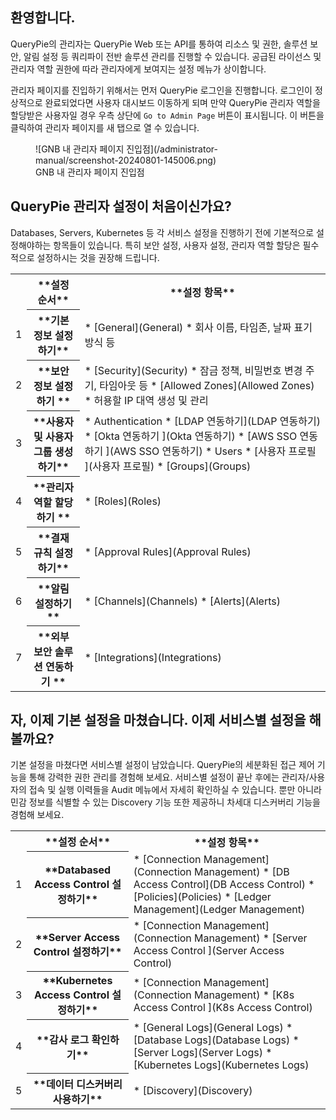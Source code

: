 ## 환영합니다.

QueryPie의 관리자는 QueryPie Web 또는 API를 통하여 리소스 및 권한, 솔루션 보안, 알림 설정 등 쿼리파이 전반 솔루션 관리를 진행할 수 있습니다. 공급된 라이선스 및 관리자 역할 권한에 따라 관리자에게 보여지는 설정 메뉴가 상이합니다.

관리자 페이지를 진입하기 위해서는 먼저 QueryPie 로그인을 진행합니다. 로그인이 정상적으로 완료되었다면 사용자 대시보드 이동하게 되며 만약 QueryPie 관리자 역할을 할당받은 사용자일 경우 우측 상단에 `Go to Admin Page` 버튼이 표시됩니다. 이 버튼을 클릭하여 관리자 페이지를 새 탭으로 열 수 있습니다.

<figure data-layout="center" data-align="center">
![GNB 내 관리자 페이지 진입점](/administrator-manual/screenshot-20240801-145006.png)
<figcaption>
GNB 내 관리자 페이지 진입점
</figcaption>
</figure>


## QueryPie 관리자 설정이 처음이신가요?

Databases, Servers, Kubernetes 등 각 서비스 설정을 진행하기 전에 기본적으로 설정해야하는 항목들이 있습니다. 특히 보안 설정, 사용자 설정, 관리자 역할 할당은 필수적으로 설정하시는 것을 권장해 드립니다.
<table data-table-width="760" data-layout="default" local-id="96d34ea4-8772-49af-9ba2-14ea36b1f3e1">
<colgroup>
<col/>
<col/>
<col/>
</colgroup>
<tbody>
<tr>
<th class="numberingColumn">
</th>
<th data-highlight-colour="var(--ds-background-accent-gray-subtlest, #F4F5F7)">
**설정 순서**
</th>
<th data-highlight-colour="var(--ds-background-accent-gray-subtlest, #F4F5F7)">
**설정 항목**
</th>
</tr>
<tr>
<td class="numberingColumn">
1
</td>
<th>
**기본 정보 설정하기**
</th>
<td>
* [General](General) 
    * 회사 이름, 타임존, 날짜 표기 방식 등
</td>
</tr>
<tr>
<td class="numberingColumn">
2
</td>
<th>
**보안 정보 설정하기 **
</th>
<td>
* [Security](Security) 
    * 잠금 정책, 비밀번호 변경 주기, 타임아웃 등
* [Allowed Zones](Allowed Zones) 
    * 허용할 IP 대역 생성 및 관리
</td>
</tr>
<tr>
<td class="numberingColumn">
3
</td>
<th>
**사용자 및 사용자 그룹 생성하기**
</th>
<td>
* Authentication 
    * [LDAP 연동하기](LDAP 연동하기)
    * [Okta 연동하기 ](Okta 연동하기)
    * [AWS SSO 연동하기 ](AWS SSO 연동하기)
* Users 
    * [사용자 프로필 ](사용자 프로필)
* [Groups](Groups) 
</td>
</tr>
<tr>
<td class="numberingColumn">
4
</td>
<th>
**관리자 역할 할당하기 **
</th>
<td>
* [Roles](Roles)
</td>
</tr>
<tr>
<td class="numberingColumn">
5
</td>
<th>
**결재 규칙 설정하기**
</th>
<td>
* [Approval Rules](Approval Rules)
</td>
</tr>
<tr>
<td class="numberingColumn">
6
</td>
<th>
**알림 설정하기**
</th>
<td>
* [Channels](Channels)
* [Alerts](Alerts)
</td>
</tr>
<tr>
<td class="numberingColumn">
7
</td>
<th>
**외부 보안 솔루션 연동하기 **
</th>
<td>
* [Integrations](Integrations)
</td>
</tr>
</tbody>
</table>


## 자, 이제 기본 설정을 마쳤습니다. 이제 서비스별 설정을 해볼까요?

기본 설정을 마쳤다면 서비스별 설정이 남았습니다. QueryPie의 세분화된 접근 제어 기능을 통해 강력한 권한 관리를 경험해 보세요. 서비스별 설정이 끝난 후에는 관리자/사용자의 접속 및 실행 이력들을 Audit 메뉴에서 자세히 확인하실 수 있습니다. 뿐만 아니라 민감 정보를 식별할 수 있는 Discovery 기능 또한 제공하니 차세대 디스커버리 기능을 경험해 보세요.
<table data-table-width="760" data-layout="default" local-id="1c770267-da7f-48dc-b1e3-817744eeec38">
<colgroup>
<col/>
<col/>
<col/>
</colgroup>
<tbody>
<tr>
<th class="numberingColumn">
</th>
<th data-highlight-colour="var(--ds-background-accent-gray-subtlest, #F4F5F7)">
**설정 순서**
</th>
<th data-highlight-colour="var(--ds-background-accent-gray-subtlest, #F4F5F7)">
**설정 항목**
</th>
</tr>
<tr>
<td class="numberingColumn">
1
</td>
<th>
**Databased Access Control 설정하기**
</th>
<td>
* [Connection Management](Connection Management)
* [DB Access Control](DB Access Control)
* [Policies](Policies)
* [Ledger Management](Ledger Management)
</td>
</tr>
<tr>
<td class="numberingColumn">
2
</td>
<th>
**Server Access Control 설정하기**
</th>
<td>
* [Connection Management](Connection Management)
* [Server Access Control ](Server Access Control)
</td>
</tr>
<tr>
<td class="numberingColumn">
3
</td>
<th>
**Kubernetes Access Control 설정하기**
</th>
<td>
* [Connection Management](Connection Management)
* [K8s Access Control ](K8s Access Control)
</td>
</tr>
<tr>
<td class="numberingColumn">
4
</td>
<th>
**감사 로그 확인하기**
</th>
<td>
* [General Logs](General Logs)
* [Database Logs](Database Logs)
* [Server Logs](Server Logs)
* [Kubernetes Logs](Kubernetes Logs)
</td>
</tr>
<tr>
<td class="numberingColumn">
5
</td>
<th>
**데이터 디스커버리 사용하기**
</th>
<td>
* [Discovery](Discovery)
</td>
</tr>
</tbody>
</table>



